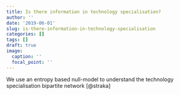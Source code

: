 ```yaml
---
title: Is there information in technology specialisation?
author: ''
date: '2019-06-01'
slug: is-there-information-in-technology-specialisation
categories: []
tags: []
draft: true
image:
  caption: ''
  focal_point: ''
---
```


We use an entropy based null-model to understand the technology specialisation bipartite network [@straka]